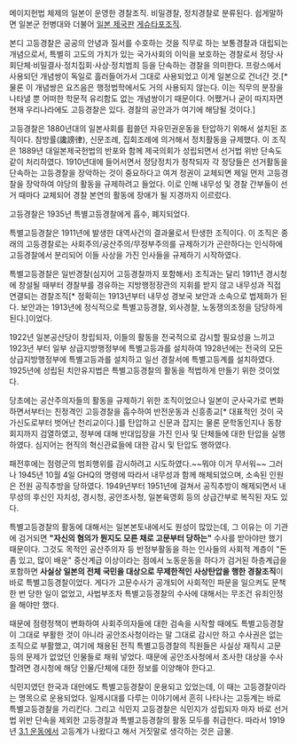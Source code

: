 메이지헌법 체제의 일본이 운영한 경찰조직. 비밀경찰, 정치경찰로 분류된다. 쉽게말하면 일본군 헌병대와 더불어 [[일본 제국]]판 [[게슈타포]]조직.

본디 고등경찰은 공공의 안녕과 질서를 수호하는 것을 직무로 하는 보통경찰과 대립되는 개념으로서, 특별히 고도의 가치가 있는 국가사회의 이익을 보호하는 경찰로서 정당·사회단체·비밀결사·정치집회·사상·정치범죄 등을 단속하는 경찰을 의미한다. 프랑스에서 사용되던 개념쌍이 독일로 흘러들어가서 그대로 사용되었고 이게 일본으로 건너간 것.[* 물론 이 개념쌍은 요즈음은 행정법학에서도 거의 사용되지 않는다. 이는 직무의 분장을 나타낼 뿐 어떠한 학문적 유리함도 없는 개념쌍이기 때문이다. 어쨌거나 굳이 따지자면 현재 우리나라에도 고등경찰은 있다. 경찰의 공안과가 여기에 해당될 것이다.]

고등경찰은 1880년대의 일본사회를 휩쓸던 자유민권운동을 탄압하기 위해서 설치된 조직이다. 참방률(讒謗律), 신문조례, 집회조례에 의거해서 정치활동을 규제했다. 이 조직은 1889년 대일본제국헌법의 반포와 함께 제국의회가 성립되면서 선거법 위반 단속도 같이 처리하였다. 1910년대에 들어서면서 정당정치가 정착되자 각 정당들은 선거활동을 단속하는 고등경찰을 장악하는 것이 중요하다고 여겨 정권이 교체되면 제일 먼저 고등경찰을 장악하여 야당의 활동을 규제하려고 들었다. 이로 인해 내무성 및 경찰 간부들이 선거 때마다 교체되어 경찰 본연의 활동에 장애가 될 지경까지 이르렀다.

고등경찰은 1935년 특별고등경찰에게 흡수, 폐지되었다.


특별고등경찰은 1911년에 발생한 대역사건의 결과물로서 탄생한 조직이다. 이 조직은 종래의 고등경찰로는 사회주의/공산주의/무정부주의를 규제하기가 곤란하다는 인식하에 고등경찰에서 분리되어 이들 사상을 가진 인사들을 규제하기 시작하였다.

특별고등경찰은 일반경찰(심지어 고등경찰까지 포함해서) 조직과는 달리 1911년 경시청에 창설될 때부터 경찰부를 경유하는 지방행정장관의 지휘를 받지 않고 내무성과 직접 연결되는 경찰조직[* 정확히는 1913년부터 내무성 경보국 보안과 소속으로 법제화가 된다. 보안과는 1913년에 정식적으로 특별고등경찰, 외사경찰, 노동쟁의조정을 담당하게 된다.]이었다.  

1922년 일본공산당이 창립되자, 이들의 활동을 전국적으로 감시할 필요성을 느끼고 1923년 부터 일부 상급지방행정부에 특별고등과를 설치하여 1928년에는 전국의 모든 상급지방행정부에 특별고등과를 설치하고 일선 경찰서에 특별고등계를 설치하였다. 1925년에 성립된 치안유지법은 특별고등경찰의 활동을 적법하게 만들기 위한 것이었다.

당초에는 공산주의자들의 활동을 규제하기 위한 조직이었으나 일본이 군사국가로 변화하면서부터는 친정격인 고등경찰을 흡수하여 반전운동과 신흥종교[* 대표적인 것이 국가신도로부터 벗어난 천리교이다.]를 탄압하고 신문과 잡지는 물론 문학동인지나 동창회지까지 검열하였고, 정부에 대해 반대입장을 가진 인사 및 단체들에 대한 탄압을 실행하였다. 심지어는 현직의 혁신관료들에 대한 감시 및 탄압도 행하였다.

패전후에는 점령군의 범죄행위를 감시하려고 시도하였다.~~뭐야 이거 무서워~~ 그러나 1945년 10월 4일 GHQ의 명령에 따라서 내무성과 함께 해체되었으며, 소속된 인원은 전원 공직추방을 당하였다. 1949년부터 1951년에 걸쳐서 공직추방이 해제되면서 내무성의 후신인 자치성, 경시청, 공안조사청, 일본육영회 등의 상급간부로 복직된 자도 있다. 

특별고등경찰의 활동에 대해서는 일본본토내에서도 원성이 많았는데, 그 이유는 이 기관에 검거되면 '''"자신의 혐의가 뭔지도 모른 채로 고문부터 당하는"''' 수사를 받아야만 했기 때문이다. 그것도 목적인 공산주의자 등 반정부활동을 하는 인사들의 사회적 계층이 "돈 좀 있고, 많이 배운" 중산계급 이상이라는 점에서 노동운동을 하다가 검거된 하층계급을 포함하면 '''사실상 일본의 전체 국민을 대상으로 무제한적인 사상탄압을 행한 경찰조직'''이 바로 특별고등경찰이었다. 게다가 고문수사가 공개되어 사회적인 파문을 일으켜도 문책 한 번 당한 일이 없었고, 사법부조차 특별고등경찰의 수사에 대해서는 무조건 유죄인정을 해야만 했다. 

때문에 점령정책이 변화하여 사회주의자들에 대한 검속을 시작할 때에도 특별고등경찰이 그대로 부활한 것이 아니라 공안조사청이라는 말 그대로 감시만 하고 수사권은 없는 조직으로 부활했고, 여기에 채용된 전직 특별고등경찰의 직원들은 사실상 재직시 고문 등의 문제가 없었던 인물들로 채워 넣었다. 때문에 공안조사청에서 조사한 대상을 수사할려면 경시청에 해당 인물/단체에 대한 정보를 이양해야 한다고.


식민지였던 한국과 대만에도 특별고등경찰이 운용되고 있었는데, 이 때는 고등경찰이라는 명목으로 운용되었다. 일제시대를 다루는 이야기에서 흔히 나타나는 고등계는 바로 특별고등경찰을 가리킨다. 그리고 식민지 고등경찰은 식민지가 성립되자 마자 바로  선거법 위반 단속을 제외한 고등경찰과 특별고등경찰의 활동 모두를 취급한다. 따라서 1919년 [[3.1 운동]]에서 고등계가 나왔다고 해서 거짓말로 생각하는 것은 금물.
